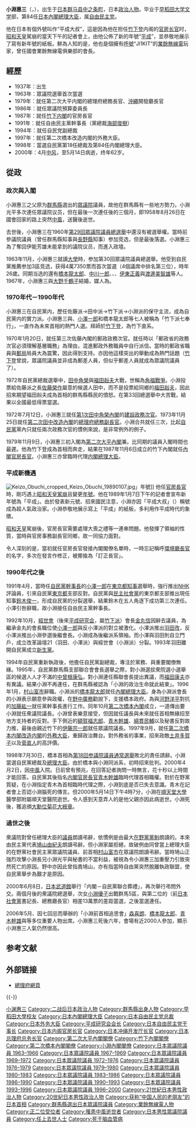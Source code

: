 {{Unreferenced|time=2020-12-07T06:44:18+00:00}}
{{Infobox president
| name = 小淵惠三
| original_name = {{lang|ja|小渕 恵三}}
| image = Keizo Obuchi 19980730.jpg
| caption = 
| country = {{JPN}}
| order = 
| office = {{JPN}}第84任[[日本内阁总理大臣|內閣總理大臣]]
| monarch = [[明仁|明仁]]
| term_start = 1998年7月30日
| term_end = 2000年4月5日
| predecessor = [[橋本龍太郎|橋本龍太郎]]
| successor = [[森喜朗|森喜朗]]
| office2 = {{JPN}}第126任[[外務大臣_(日本)|外務大臣]]
| term_start2 = 1997年9月11日
| term_end2 = 1998年7月30日
| primeminister2 = [[橋本龍太郎|橋本龍太郎]]
| predecessor2 = [[池田行彦|池田行彦]]
| successor2 = [[高村正彥|高村正彥]]
| office3 = {{JPN}}第49任[[内阁官房长官|内閣官房長官]]
| term_start3 = 1987年11月6日
| term_end3 = 1989年6月3日
| primeminister3 = [[竹下登|竹下登]]
| predecessor3 = [[後藤田正晴|後藤田正晴]]
| successor3 = [[鹽川正十郎|鹽川正十郎]]
| office4 = {{JPN}}第29任{{link-ja|總理府|総理府}}總務長官<br/>第10任[[沖繩振興局|沖繩開發廳]]長官
| term_start4 = 1979年11月9日
| term_end4 = 1980年7月17日
| primeminister4 = [[大平正芳|大平正芳]]<br>[[伊東正義|伊東正義]]（代）
| predecessor4 = {{link-ja|三原朝雄|三原朝雄}}
| successor4 = [[中山太郎|中山太郎]]
| office5 = {{JPN}}[[眾議院_(日本)|眾議院]]議員
| term_start5 = 1963年11月21日
| term_end5 = {{box|2000年5月14日}}
| predecessor5 = 新設選區
| successor5 = [[小淵優子|小淵優子]]
| constituency5 = {{Plainlist|
* {{link-ja|群馬縣第3區 (中選舉區)|群馬県第3区 (中選挙区)|群馬縣第3區}}（1963-1996）
* [[群馬縣第5區|群馬縣第5區]]（1996-2000）}}
| vice_occupation = 
| vice_president = 
| birth_date = {{birth date|1937|6|25}}
| birth_place = {{EOJ}}[[群馬縣|群馬縣]][[吾妻郡|吾妻郡]][[中之條町|中之條町]]
| death_date = {{death_date_and_age|2000|5|14|1937|6|25|df=y}}
| death_place = {{JPN}}[[東京都|東京都]][[文京區|文京區]][[順天堂大學|順天堂大學]]醫學部附屬順天堂醫院
| resting_place = {{JPN}}[[群馬縣|群馬縣]][[中之条町|中之条町]]林昌寺
| spouse = {{link-ja|小淵千鶴子|小渕千鶴子}}
|parents = {{link-ja|小淵光平|小渕光平}}（父）<br>{{link-ja|小淵千代|小渕千代}}（母）
| relatives={{link-ja|小淵岩太郎|小渕岩太郎}}（叔父）<br>小淵浪次（叔父）<br>{{link-ja|小淵光平 (2代)|小渕光平 (2代目)|小淵光平}}（兄）<br>{{link-ja|小淵克陽|瀬戸口克陽}}（女婿）
| children = 小淵刚（长子）<br>{{link-ja|小淵晓子|小渕暁子}}（长女）<br>[[小淵優子|小淵優子]]（次女）
| party = [[自由民主党_(日本)|自由民主黨]]
| alma_mater = [[早稻田大学|早稻田大學]]第一文學部
|awards={{秘鲁太阳勋章}}
}}
{{Japanese|japanese=小渕 恵三|kana=おぶち けいぞう|romaji=Obuchi Keizō}}
'''小淵惠三'''（{{jpn|j=小渕 恵三|hg=おぶち けいぞう|rm=Obuchi Keizō}}，{{bd|1937年|6月25日|2000年|5月14日|catIdx=Obuchi, Keizou}}），出生于[[日本|日本]][[群马县|群马县]][[中之條町|中之条町]]，日本[[政治人物|政治人物]]。毕业于[[早稻田大学|早稻田大学]][[文學|文学]]部，第84任[[日本內閣總理大臣|日本內閣總理大臣]]，属[[自由民主党_(日本)|自由民主党]]。

他在日本有個外號叫作“平成大叔”，這是因為他在担任[[竹下登|竹下登]]内阁的[[内阁官房长官|官房长官]]时，[[昭和天皇|昭和天皇]]駕崩的當天下午的記者會上，由他公佈了新的年號“[[平成|平成]]”，並恭敬地展示了寫有新年號的紙板。鮮為人知的是，他也是個擁有[[無線電台呼號|呼號]]“JI1KIT”的[[業餘無線電|業餘無線電]]玩家，曾任國會業餘無線電俱樂部的會長。

== 經歷 ==
*1937年：出生
*1963年：眾議院選舉首次當選
*1979年：就任第二次大平内閣的總理府總務長官、[[沖繩|沖繩]]開發廳長官
*1986年：就任眾議院預算委員長
*1987年：就任[[竹下內閣|竹下内閣]]的官房長官
*1991年：就任自由民主黨幹事長（黨總裁[[海部俊樹|海部俊樹]]）
*1994年：就任自民党副總裁
*1997年：就任第二次橋本改造内閣的外務大臣。
*1998年：當選自民黨第18任總裁及第84任内閣總理大臣。
*2000年：4月[[中风|中风]]，至5月14日病逝，终年62岁。

== 從政 ==

=== 政次與入閣 ===
小淵惠三之父{{link-ja|小淵光平|小渕光平}}原为[[群馬縣|群馬縣]]選出的[[眾議院_(日本)|眾議院]]議員，故他在群馬縣有一些地方勢力。小淵光平多次連任眾議院议员，但在最後一次連任後的三個月，即1958年8月26日在國會回家的路上突然[[中風_(中醫)|中風]]，送醫後逝世。

{{link-ja|小淵光平|小渕光平}}去世後，小淵惠三在1960年[[第29屆日本眾議院議員總選舉|第29回眾議院議員總選舉]]中還沒有被選舉權。當時前參議院議員{{link-ja|伊能芳雄|伊能芳雄}}（曾任群馬縣知事與[[長野縣|長野縣]]知事）参加竞选，但是最後落選。小淵惠三為了奪回伊能芳雄未能拿到的議院议员，而進入政壇。

1963年11月，小淵惠三就讀[[大學|大學]]時，参加第30回眾議院議員總選舉。他受到自民黨推薦参加3區竞选，获得4萬7350票而首次當選（4個議席中排名第三位），時年26歲。同期当选的還有[[橋本龍太郎|橋本龍太郎]]、[[中川一郎|中川一郎]]、{{tsl|ja|大出俊||大出俊}}、{{tsl|ja|田中六助||田中六助}}、[[伊東正義|伊東正義]]與[[渡邊美智雄|渡邊美智雄]]等人。1967年，小淵惠三與[[大野千鶴子|大野千鶴子]]結婚，媒人為{{tsl|ja|橋本登美三郎||橋本登美三郎}}。

=== 1970年代－1990年代 ===
小淵惠三在自民黨内，歷任佐藤派→田中派→竹下派→小淵派的保守主流，成為自民黨内的實力派。小淵惠三與{{tsl|ja|渡部恒三||渡部恒三}}、[[小泽一郎|小澤一郎]]和橋本龍太郎等七人被稱為「竹下派七奉行」，一直作為未來首相的熱門人選。拜師於[[竹下登|竹下登]]，為竹下直系。

1970年1月20日，就任第三次佐藤內閣的郵政政務次官。就任時以「郵政省的政務次官必須理解基層職務」為理由，混進郵政外務職員中自行派信。當時的郵政省職員與[[郵局|郵局]]局員大為震驚，因此得到支持。亦因他這樣突出的舉動成為熱門話題（[[竹下登|竹下登]]曾說，眾議院議員並非成為郵差人員，但似乎郵差人員就成為眾議院議員了）。

1972年自民黨總裁選舉中，[[田中角荣|田中角榮]]與[[福田赳夫|福田赳夫]]大戰，世稱為[[角福戰爭|角福戰爭]]。小淵投票給佐藤派之長[[佐藤荣作|佐藤榮作]]屬意的候選人田中，而不是投票給同鄉的[[福田赳夫|福田赳夫]]，因此招來期望福田赳夫成為首相的群馬縣縣民的憤怒。在第33回總選舉中大苦戰，結果以全國最低得票當選。

1972年7月12日，小淵惠三就任[[第1次田中角榮內閣|第1次田中角榮內閣]]的[[建設政務次官|建設政務次官]]。1973年11月25日就任[[第二次田中改造內閣|第二次田中改造內閣]]的[[總理府總務副長官|總理府總務副長官]]。小淵合共就任三次{{tsl|ja|政務次官||政務次官}}，比起[[自由民主黨_(日本)|自民黨]]黨內只就任兩次政務次官的慣例來說，是非常例外的例子。

1979年11月9日，小淵惠三初入閣為[[第二次大平內閣|第二次大平內閣]]{{link-ja|總理府總務長官|総理府#歴代総理府総務長官}}兼{{link-ja|沖繩開發廳長官|沖縄開発庁長官}}。比同期的議員入閣時間也最遲。他為竹下登成為首相而奔走，結果在1987年11月6日成立的竹下內閣就任[[內閣官房長官|內閣官房長官]]。小淵惠三亦曾臨時代理[[内閣總理大臣|内閣總理大臣]]。

=== 平成新機遇 ===
[[File:Keizo_Obuchi_cropped_Keizo_Obuchi_19890107.jpg|thumb]]」年號]]
他任[[内阁官房长官|官房長官]]時，剛巧遇上[[昭和天皇|昭和天皇]][[昭和天皇之死|駕崩]]且變更[[年號|年號]]。他在1989年1月7日下午的記者會宣布新年號為「平成」。由於發表新元號、招來國民注意，小淵亦因「平成大叔」（{{lang|ja|平成おじさん}}）稱號成為超人氣政治家。小淵恭敬地展示寫上「平成」的紙板，多利用作平成時代的象徵。

[[昭和天皇|昭和天皇]]駕崩後，官房長官需要處理大喪之禮等一連串問題。他發揮了領袖的性質，當時與官房事務副長官{{tsl|ja|石原信雄||石原信雄}}同鄉，故一同協力面對。

令人深刻的是，當初就任官房長官發接內閣閣僚名單時，一時忘記稱呼[[环境省|環境廳]][[環境大臣|長官]]{{link-ja|堀内俊夫|堀内俊夫}}的名字，多次在發言作修正，被揶揄為「訂正長官」。

=== 1990年代之後 ===
1991年4月，當時任[[自民黨幹事長|自民黨幹事長]]的[[小泽一郎|小澤一郎]]在[[東京都知事|東京都知事]]選舉時，強行推出[[日本廣播協會|NHK]]評論員{{link-ja|磯村尚德|磯村尚徳}}，引來自民黨[[東京都|東京都]]支部反對。自民黨與[[民主社會黨|民主社會黨]]的東京都支部推出現任知事[[鈴木俊一|鈴木俊一]]，形成自民黨的分裂選舉，結果鈴木在五人角逐下成功第三次連任。小澤引咎辭職，故小淵接任自由民主黨幹事長。

1992年10月，[[經世會|經世會]]（後來[[平成研究會|平成研究会]]，屬[[平成研究會|竹下派]]）會長[[金丸信|金丸信]]因{{tsl|ja|東京佐川急便事件||東京佐川急便事件}}辭去議員，為繼承金丸的會長職位使[[小泽一郎|小澤一郎]]與反小澤派的對立被激化。小澤派推出[[羽田孜|羽田孜]]，反小澤派推出小淵參選後繼會長。小淵成為後繼派系領袖。而小澤與羽田則自立門戶，成立改革論壇21（羽田、小澤派）與經世會（小淵派）分裂。1993年羽田離開自民黨成立[[新生黨|新生黨]]。

1994年自民黨重新執政後，他擔任自民黨副總裁，專注於黨務、與重要閣僚無緣。1995年，自民黨群馬縣支部聯合會會長選舉之際，對小淵選拔衆院選小選舉區的候選人人才不滿的[[中曾根康弘|中曾根康弘]]，對小淵連任縣聯會長提出異議，而[[福田康夫|福田康夫]]亦有異議。結果小淵不再連任，在群馬縣被認為「小淵的政治生命就此結束」。1996年1月，[[村山富市|村山富市]]辭職。小淵派的[[橋本龍太郎|橋本龍太郎]]就任[[內閣總理大臣|內閣總理大臣]]。身為小淵派會長的小淵表示願意參與政權，在[[野中广务|野中廣務]]勸說下，支援橋本政府。為與[[河野洋平|河野洋平]]對抗的[[加藤紘一|加藤紘一]]就任黨幹事長進行工作。同年10月[[第二次橋本內閣|第二次橋本內閣]]成立，一道傳出要小淵就任衆議院議長。小淵曾表樂意接受，但因就任議長與未來就任首相無緣招至地方支持者的反對。手下側近的[[額賀福志郎|額賀福志郎]]、[[青木幹雄|青木幹雄]]、[[綿貫民輔|綿貫民輔]]以及秘書{{tsl|ja|古川俊隆||古川俊隆}}反對故力推，最後由親近竹下的[[伊藤宗一郎|伊藤宗一郎]]就任眾議院議長。1997年9月，就任[[第二次橋本内閣改造内閣|第二次橋本内閣改造内閣]]的[[外務大臣|外務大臣]]，重歸政治舞台。對外務省的事業，招來政敵[[土井多賀子|土井多賀子]]以及[[菅直人|菅直人]]的高評價。

1998年7月30日，橋本首相為[[第18屆日本參議院議員通常選舉|第18回参議院議員通常選舉]]敗北的責任請辭。小淵當選自民黨總裁及[[日本內閣總理大臣|總理大臣]]。由於橋本與小淵同派系，初時招來批判。2000年4月2日，因[[中風|中風]]入院。日前曾有預兆，在回答記者詢問一時無言，花十秒以上時間才能回答。自民黨其後指名[[内阁官房长官|内閣官房長官]][[青木幹雄|青木幹雄]]臨時代理首相職權。對於在野黨質疑，在小淵指定青木為首相臨時代理之際，小淵到底是否已失去意識。青木在記者會上否認小淵腦死的傳言。但2000年5月14日下午4時7分，小淵在[[順天堂大學|順天堂大學]]醫學部附屬順天堂醫院逝世。令人感到天意弄人的是他父親亦因此病逝世。小淵死後，獲追頒[[大勳位菊花大綬章|大勳位菊花大綬章]]。

=== 過世之後 ===
衆議院對曾任總理大臣的[[民意代表|議員]]朗讀弔辭，依慣例是由最大[[在野黨|在野黨]][[黨魁|黨魁]]朗讀的。本來由民主黨代表[[鳩山友紀夫|鳩山由紀夫]]朗讀弔辭。但小淵家屬拒絕，故破例由同曾當上總理大臣的在野黨社會民主黨眾議院議員、前首相[[村山富市|村山富市]]在眾議院朗讀弔辭。當時鳩山正強烈攻擊小淵長兄小淵光平與秘書的不當利益，被視為令小淵惠三加重壓力引致突然死亡的原因。野中亦因此曾指責鳩山，亦有指當時自由黨突然脫離執政聯盟，使自民黨舉步為艱才是原因。

2000年6月8日，[[日本武道館|日本武道館]]舉行「内閣－自民黨聯合葬禮」，再次舉行弔問外交。兩個月後的衆議院總選舉，次女[[小淵優子|小淵優子]]出戰群馬5區，與第二位的{{tsl|ja|山口鶴男||山口鶴男}}（前[[日本社會黨|日本社會黨]]書記長、總務廳長官）相差13萬票的差距當選，之後當選連任。

2006年5月、因七回忌而舉辦的「小淵前首相追思會」[[森喜朗|森喜朗]]、[[橋本龍太郎|橋本龍太郎]]、[[青木幹雄|青木幹雄]]與{{tsl|ja|小寺弘之||小寺弘之}}等多位重要人物出席。小淵惠三死後六年，會場有近2000人參加，顯示小淵惠三人氣仍然很高。

== 参考文献 ==
{{Commons category|Keizō Obuchi}}
{{Portal box|日本|政治|人物}}
{{Reflist}}

== 外部链接 ==
* [https://web.archive.org/web/20120611193530/http://www.kantei.go.jp/jp/obutisouri/index.html 總理府網頁]

{{-}}
{{start box}}
{{succession box|[[桥本龙太郎|桥本龙太郎]]|[[森喜朗|森喜朗]]|[[日本内阁总理大臣|日本内阁总理大臣]]|1998年-2000年}}
{{succession box|[[桥本龙太郎|桥本龙太郎]]|[[森喜朗|森喜朗]]|[[日本自由民主党总裁|日本自由民主党总裁]]|1998年-2000年}}
{{succession box|[[池田行彥|池田行彥]]|[[高村正彥|高村正彥]]|[[日本外务大臣|日本外务大臣]]|1997年-1998年}}
{{succession box|首任|[[绵贯民辅|绵贯民辅]]|[[平成研究會|平成政治研究会会长]]|1996年－1998年}}
{{succession box|[[金丸信|金丸信]]|末任|[[经世会|经世会会长]]|1992年-1996年}}
{{succession box|[[小泽一郎|小泽一郎]]|[[绵贯民辅|绵贯民辅]]|[[日本自由民主党干事长|日本自由民主党干事长]]|1991年}}
{{succession box|[[后藤田正晴|后藤田正晴]]|[[鹽川正十郎|塩川正十郎]]|[[日本内阁官房长官|日本内阁官房长官]]|1987年-1989年}}
{{succession box|{{tsl|ja|三原朝雄||三原朝雄}}|[[中山太郎|中山太郎]]|[[日本冲绳开发厅长官|日本冲绳开发厅长官]]|1979年-1980年}}
{{succession box|{{tsl|ja|三原朝雄||三原朝雄}}|[[中山太郎|中山太郎]]|[[日本总理府总务长官|日本总理府总务长官]]|1979年-1980年}}
{{end box}}
{{日本首相列表}}
{{外務大臣}}
{{內閣官房長官}}
{{第二次大平內閣}}
{{竹下內閣}}
{{第二次橋本內閣}}
{{小淵內閣}}
{{自由民主黨總裁}}
{{自民幹事長}}
{{平成研究會會長}}

{{Authority control}}
{{DEFAULTSORT:Obuchi, Keizou}}
[[Category:小渊惠三|]]
[[Category:二战后日本政治人物|Category:二战后日本政治人物]]
[[Category:群馬縣出身人物|Category:群馬縣出身人物]]
[[Category:早稻田大學校友|Category:早稻田大學校友]]
[[Category:日本內閣總理大臣|Category:日本內閣總理大臣]]
[[Category:日本自由民主党总裁|Category:日本自由民主党总裁]]
[[Category:日本外务大臣|Category:日本外务大臣]]
[[Category:平成研究会会长|Category:平成研究会会长]]
[[Category:日本自由民主党干事长|Category:日本自由民主党干事长]]
[[Category:日本内阁官房长官|Category:日本内阁官房长官]]
[[Category:日本冲绳开发厅长官|Category:日本冲绳开发厅长官]]
[[Category:日本总理府总务长官|Category:日本总理府总务长官]]
[[Category:第二次大平內閣閣僚|Category:第二次大平內閣閣僚]]
[[Category:竹下內閣閣僚|Category:竹下內閣閣僚]]
[[Category:第二次橋本內閣閣僚|Category:第二次橋本內閣閣僚]]
[[Category:小淵內閣閣僚|Category:小淵內閣閣僚]]
[[Category:日本眾議院議員_1963–1966|Category:日本眾議院議員 1963–1966]]
[[Category:日本眾議院議員_1967–1969|Category:日本眾議院議員 1967–1969]]
[[Category:日本眾議院議員_1969–1972|Category:日本眾議院議員 1969–1972]]
[[Category:日本眾議院議員_1972–1976|Category:日本眾議院議員 1972–1976]]
[[Category:日本眾議院議員_1976–1979|Category:日本眾議院議員 1976–1979]]
[[Category:日本眾議院議員_1979–1980|Category:日本眾議院議員 1979–1980]]
[[Category:日本眾議院議員_1980–1983|Category:日本眾議院議員 1980–1983]]
[[Category:日本眾議院議員_1983–1986|Category:日本眾議院議員 1983–1986]]
[[Category:日本眾議院議員_1986–1990|Category:日本眾議院議員 1986–1990]]
[[Category:日本眾議院議員_1990–1993|Category:日本眾議院議員 1990–1993]]
[[Category:日本眾議院議員_1993–1996|Category:日本眾議院議員 1993–1996]]
[[Category:日本眾議院議員_1996–2000|Category:日本眾議院議員 1996–2000]]
[[Category:21世紀日本男性政治人物|Category:21世紀日本男性政治人物]]
[[Category:20世紀日本男性政治人物|Category:20世紀日本男性政治人物]]
[[Category:获称“中国人民的老朋友”的日本首相|Category:获称“中国人民的老朋友”的日本首相]]
[[Category:群馬縣選出日本眾議院議員|Category:群馬縣選出日本眾議院議員]]
[[Category:業餘無線電人物|Category:業餘無線電人物]]
[[Category:正二位受位者|Category:正二位受位者]]
[[Category:罹患中風逝世者|Category:罹患中風逝世者]]
[[Category:日本男性眾議院議員|Category:日本男性眾議院議員]]
[[Category:任上去世人士|Category:任上去世人士]]
[[Category:死于脑血管病|Category:死于脑血管病]]